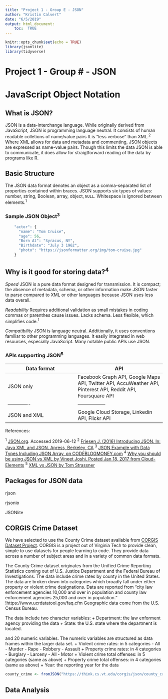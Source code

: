 ```yaml
---
title: "Project 1 - Group E - JSON"
author: "Kristin Calvert"
date: "6/5/2019"
output: html_document:
    toc:  TRUE
---
```


```r
knitr::opts_chunk$set(echo = TRUE)
library(jsonlite)
library(tidyverse)
```

# Project 1 - Group # - JSON

# **J**ava**S**cript **O**bject **N**otation

## What is JSON?

JSON is a data-interchange language. While originally derived from JavaScript, JSON is programming language neutral. It consists of human readable colletions of name/value pairs
It is "less verbose" than XML.^2^ Where XML allows for data and metadata and commenting, JSON objects are expressed as name-value pairs. Though this limits the data JSON is able to communicate, it does allow for straigtforward reading of the data by programs like R. 

## Basic Structure

The JSON data format denotes an object as a comma-separated list of properties contained within braces. JSON supports six types of values: number, string, Boolean, array, object, `NULL`. Whitespace is ignored between elements.^1^

### Sample JSON Object^3^ 

```r
    "actor": {
      "name": "Tom Cruise",
      "age": 56,
      "Born At": "Syracus, NY",
      "Birthdate": "July 3 1962",
      "photo": "https://jsonformatter.org/img/tom-cruise.jpg"
    }
```

## Why is it good for storing data?^4^

*Speed*
JSON is a pure data format designed for transmission. It is compact; the absence of metadata, schema, or other information make JSON faster to parse compared to XML or other languages because JSON uses less data overall. 

*Readability*
Requires additional validation as small mistakes in coding commas or parenthes cause issues. Lacks schema. Less flexible, which simplifies code.^1^ 

*Compatibility*
JSON is language neutral. Additionally, it uses conventions familiar to other programming languages. It easily integrated in web resources, especially JavaScript. Many notable public APIs use JSON. 

### APIs supporting JSON^5^

Data format | API
-------------|----------------
JSON only | Facebook Graph API, Google Maps API, Twitter API, AccuWeather API, Pinterest API, Reddit API, Foursquare API
-------------|-----------------
JSON and XML | Google Cloud Storage, Linkedin API, Flickr API


References:

^1^ [JSON.org](http://www.json.org/). Accessed 2019-06-12
^2^ [Friesen J. (2016) Introducing JSON. In: Java XML and JSON. Apress, Berkeley, CA](https://link-springer-com.prox.lib.ncsu.edu/chapter/10.1007/978-1-4842-1916-4_7)
^3^ [JSON Example with Data Types Including JSON Array, on CODEBLOGMONEY.com](https://codeblogmoney.com/json-example-with-data-types-including-json-array/)
^4^ [Why you should be using JSON vs XML by Vineet Joshi. Posted Jan 18, 2017 from Cloud-Elements](https://blog.cloud-elements.com/using-json-over-xml)
^5^ [XML vs JSON by Tom Strassner](https://www.cs.tufts.edu/comp/150IDS/final_papers/tstras01.1/FinalReport/FinalReport.html)


## Packages for JSON data

rjson

rjsonio

JSONlite



## CORGIS Crime Dataset

We have selected to use the County Crime dataset available from [CORGIS Dataset Project](https://think.cs.vt.edu/corgis/json/county_crime/county_crime.html). CORGIS is a project out of Virginia Tech to provide clean, simple to use datasets for people learning to code. They provide data across a number of subject areas and in a variety of common data formats. 

The County Crime dataset originates from the Unified Crime Reporting Statistics coming out of U.S. Justice Department and the Federal Bureau of Investigations. The data include crime rates by county in the United States. The data are broken down into categories which broadly fall under either property or violent crime designations. Data are reported from "city law enforcement agencies 10,000 and over in population and county law enforcement agencies 25,000 and over in population." !https://www.ucrdatatool.gov/faq.cfm Geographic data come from the U.S. Census Bureau.

The data include two character variables:
+ Department: the law enforment agency providing the data
+ State: the U.S. state where the department is located.

and 20 numeric variables. The numeric variables are structured as data frames within the larger data set.
+ Violent crime rates: in 5 categories
  - All
  - Murder
  - Rape
  - Robbery
  - Assault
+ Property crime rates: in 4 categories
  - Burglary
  - Larceny
  - All
  - Motor
+ Violent crime total offenses: in 5 categories (same as above)
+ Property crime total offenses: in 4 categories (same as above)
+ Year: the reporting year for the data

```r
county_crime <- fromJSON("https://think.cs.vt.edu/corgis/json/county_crime/county_crime.json")

```


## Data Analysis